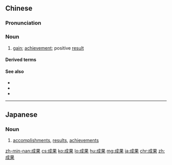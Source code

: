 ==Chinese==
{{zh-forms}}

===Pronunciation===
{{zh-pron
|m=chéngguǒ
|c=sing4 gwo2
|h=pfs=sṳ̀n-kó
|mn=sêng-kó
|ma=Zh-chéngguo.ogg
|cat=n
}}

===Noun===
{{zh-noun}}

# [[gain]]; [[achievement]]; positive [[result]]

====Derived terms====
{{zh-der|工作成果}}

====See also====
* {{zh-l|後果}}
* {{zh-l|結果}}
* {{zh-l|效果}}

{{zh-cat|Elementary}}

----

==Japanese==
{{ja-kanjitab|せい|か|yomi=o}}

===Noun===
{{ja-noun|せいか}}

# [[accomplishment]]s, [[result]]s, [[achievement]]s

[[zh-min-nan:成果]]
[[cs:成果]]
[[ko:成果]]
[[lo:成果]]
[[hu:成果]]
[[mg:成果]]
[[ja:成果]]
[[chr:成果]]
[[zh:成果]]